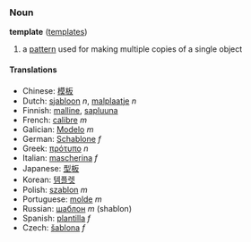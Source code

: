 ===Noun===
'''template''' ([[templates]])

# a [[pattern]] used for making multiple copies of a single object

====Translations====
*Chinese: [[模板]]
*Dutch: [[sjabloon]] ''n'', [[malplaatje]] ''n''
*Finnish: [[malline]], [[sapluuna]]
*French: [[calibre]] ''m''
*Galician: [[Modelo]] ''m''
*German: [[Schablone]] ''f''
*Greek: [[πρότυπο]] ''n''
*Italian: [[mascherina]] ''f''
*Japanese: [[型板]]
*Korean: [[템플렛]]
*Polish: [[szablon]] ''m''
*Portuguese: [[molde]] ''m''
*Russian: [[шаблон]] ''m'' (shablon)
*Spanish: [[plantilla]] ''f''
*Czech: [[šablona]] ''f''